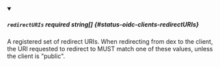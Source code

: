 
<details className="config-field" data-expandable="false" open>
<summary>

##### `redirectURIs` <span className="config-field-required" data-required="true">required</span> <span className="config-field-type">string[]</span> <span className="config-field-default"></span> <span className="config-field-enum"></span> {#status-oidc-clients-redirectURIs}

A registered set of redirect URIs. When redirecting from dex to the client, the URI
requested to redirect to MUST match one of these values, unless the client is "public".

</summary>



</details>

